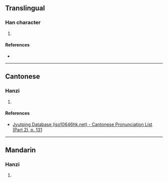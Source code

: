 {{character info/new}}
==Translingual==

===Han character===
{{Han char|rn=75|rad=木|as=11|sn=15|four=44934|canj=DKKK|ids=⿰木爽}}

# {{defn|Han|sort=木11}}

====References====
* {{Han ref|kx=0549.130|dkj=15412|dj=0937.110|hdz=21278.050|uh=6A09|ud=27145|bh=E5E6|bd=58854}}

----

==Cantonese==

===Hanzi===
{{yue-hanzi|jyut=[[song2]]|y=song2}}

# {{defn|lang=yue|sort=木11}}

====References====
* [http://www.iso10646hk.net/jp/document/download.jsp Jyutping Database (iso10646hk.net) - Cantonese Pronunciation List (Part 2), p. 131]

----

==Mandarin==

===Hanzi===
{{cmn-hanzi|pin=[[shuǎng]] ([[shuang3]])|wg=shuang<sup>3</sup>}}

# {{defn|lang=cmn|sort=木11}}